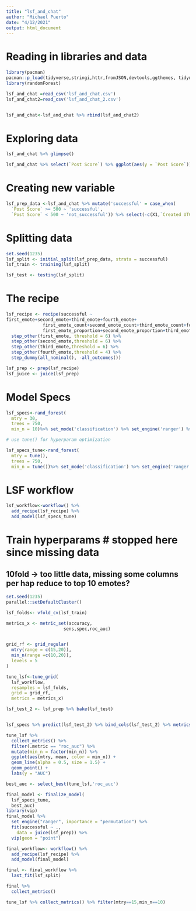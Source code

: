 ```yaml
---
title: "lsf_and_chat"
author: "Michael Puerto"
date: "4/12/2021"
output: html_document
---
```


# Reading in libraries and data

```r
library(pacman)
pacman::p_load(tidyverse,stringi,httr,fromJSON,devtools,ggthemes, tidymodels)
library(randomForest)

lsf_and_chat =read_csv('lsf_and_chat.csv')
lsf_and_chat2=read_csv('lsf_and_chat_2.csv')


lsf_and_chat<-lsf_and_chat %>% rbind(lsf_and_chat2)


```

# Exploring data

```r

lsf_and_chat %>% glimpse()

```

```r

lsf_and_chat %>% select(`Post Score`) %>% ggplot(aes(y = `Post Score`))+ geom_histogram(bins =100)

```

# Creating new variable 

```r

lsf_prep_data <-lsf_and_chat %>% mutate('successful' = case_when(
  `Post Score` >= 500 ~ 'successful',
  `Post Score` < 500 ~ 'not_successful')) %>% select(-c(X1,`Created UTC`,domain,url))

```

# Splitting data

```r
set.seed(1235)
lsf_split <- initial_split(lsf_prep_data, strata = successful)
lsf_train <- training(lsf_split)

lsf_test <- testing(lsf_split)


```

# The recipe

```r

lsf_recipe <- recipe(successful ~ 
first_emote+second_emote+third_emote+fourth_emote+
              first_emote_count+second_emote_count+third_emote_count+fourth_emote_count+
              first_emote_proportion+second_emote_proportion+third_emote_proportion+fourth_emote_proportion,data = lsf_train) %>%
  step_other(first_emote, threshold = 6) %>% 
  step_other(second_emote,threshold = 6) %>% 
  step_other(third_emote,threshold = 6) %>% 
  step_other(fourth_emote,threshold = 4) %>% 
  step_dummy(all_nominal(), -all_outcomes())

lsf_prep <- prep(lsf_recipe)
lsf_juice <- juice(lsf_prep)


```


# Model Specs

```r

lsf_specs<-rand_forest(
  mtry = 30,
  trees = 750,
  min_n = 10)%>% set_mode('classification') %>% set_engine('ranger') %>% fit(successful~., data = lsf_juice)

# use tune() for hyperparam optimization

lsf_specs_tune<-rand_forest(
  mtry = tune(),
  trees = 750,
  min_n = tune())%>% set_mode('classification') %>% set_engine('ranger')

```

# LSF workflow

```r

lsf_workflow<-workflow() %>% 
  add_recipe(lsf_recipe) %>% 
  add_model(lsf_specs_tune)

```


# Train hyperparams # stopped here since missing data

## 10fold -> too little data, missing some columns per hap reduce to top 10 emotes?

```r
set.seed(1235)
parallel::setDefaultCluster()

lsf_folds<- vfold_cv(lsf_train)

metrics_x <- metric_set(accuracy,
                      sens,spec,roc_auc)


grid_rf <- grid_regular(
  mtry(range = c(15,20)),
  min_n(range =c(10,20)),
  levels = 5
)

tune_lsf<-tune_grid(
  lsf_workflow,
  resamples = lsf_folds,
  grid = grid_rf,
  metrics = metrics_x)


```


```r

lsf_test_2 <- lsf_prep %>% bake(lsf_test)


lsf_specs %>% predict(lsf_test_2) %>% bind_cols(lsf_test_2) %>% metrics(truth = successful, estimate=.pred_class)

```


```r

tune_lsf %>%
  collect_metrics() %>%
  filter(.metric == "roc_auc") %>%
  mutate(min_n = factor(min_n)) %>%
  ggplot(aes(mtry, mean, color = min_n)) +
  geom_line(alpha = 0.5, size = 1.5) +
  geom_point() +
  labs(y = "AUC")

```


```r
best_auc <- select_best(tune_lsf,'roc_auc')

final_model <- finalize_model(
  lsf_specs_tune,
  best_auc)
library(vip)
final_model %>% 
  set_engine("ranger", importance = "permutation") %>%
  fit(successful ~ .,
    data = juice(lsf_prep)) %>%
  vip(geom = "point")

```

```r

final_workflow<- workflow() %>% 
  add_recipe(lsf_recipe) %>% 
  add_model(final_model)

final <- final_workflow %>% 
  last_fit(lsf_split)

final %>% 
  collect_metrics()


```
```r
tune_lsf %>% collect_metrics() %>% filter(mtry==15,min_n==10)




```


